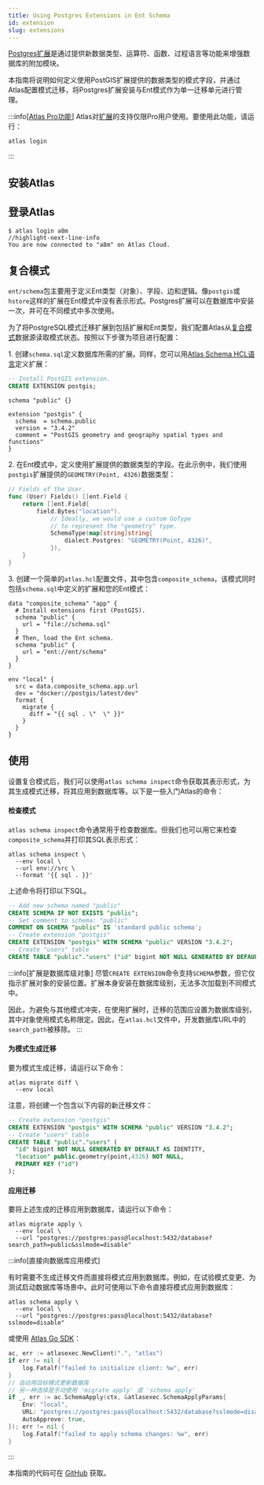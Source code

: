 ```yaml
---
title: Using Postgres Extensions in Ent Schema
id: extension
slug: extensions
---
```



[Postgres扩展](https://www.postgresql.org/docs/current/sql-createextension.html)是通过提供新数据类型、运算符、函数、过程语言等功能来增强数据库的附加模块。

本指南将说明如何定义使用PostGIS扩展提供的数据类型的模式字段，并通过Atlas配置模式迁移，将Postgres扩展安装与Ent模式作为单一迁移单元进行管理。

:::info[[Atlas Pro功能](https://atlasgo.io/features#pro-plan)]
Atlas对[扩展](https://atlasgo.io/atlas-schema/hcl#extension)的支持仅限Pro用户使用。要使用此功能，请运行：
```
atlas login
```
:::

## 安装Atlas

<InstallationInstructions />

## 登录Atlas

```shell
$ atlas login a8m
//highlight-next-line-info
You are now connected to "a8m" on Atlas Cloud.
```

## 复合模式

`ent/schema`包主要用于定义Ent类型（对象）、字段、边和逻辑。像`postgis`或`hstore`这样的扩展在Ent模式中没有表示形式。Postgres扩展可以在数据库中安装一次，并可在不同模式中多次使用。

为了将PostgreSQL模式迁移扩展到包括扩展和Ent类型，我们配置Atlas从[复合模式](https://atlasgo.io/atlas-schema/projects#data-source-composite_schema)数据源读取模式状态。按照以下步骤为项目进行配置：

1\. 创建`schema.sql`定义数据库所需的扩展。同样，您可以用[Atlas Schema HCL语言](https://atlasgo.io/atlas-schema/hcl-types#extension)定义扩展：

<Tabs>
<TabItem value={"sql"} label={"Using SQL"}>

```sql title="schema.sql"
-- Install PostGIS extension.
CREATE EXTENSION postgis;
```

</TabItem>
<TabItem value={"hcl"} label={"Using HCL"}>

```hcl title="schema.hcl"
schema "public" {}

extension "postgis" {
  schema  = schema.public
  version = "3.4.2"
  comment = "PostGIS geometry and geography spatial types and functions"
}
```

</TabItem>
</Tabs>

2\. 在Ent模式中，定义使用扩展提供的数据类型的字段。在此示例中，我们使用`postgis`扩展提供的`GEOMETRY(Point, 4326)`数据类型：

```go title="ent/schema/user.go" {7-9}
// Fields of the User.
func (User) Fields() []ent.Field {
	return []ent.Field{
		field.Bytes("location").
			// Ideally, we would use a custom GoType
			// to represent the "geometry" type.
			SchemaType(map[string]string{
				dialect.Postgres: "GEOMETRY(Point, 4326)",
			}),
	}
}
```

3\. 创建一个简单的`atlas.hcl`配置文件，其中包含`composite_schema`，该模式同时包括`schema.sql`中定义的扩展和您的Ent模式：

```hcl title="atlas.hcl"
data "composite_schema" "app" {
  # Install extensions first (PostGIS).
  schema "public" {
    url = "file://schema.sql"
  }
  # Then, load the Ent schema.
  schema "public" {
    url = "ent://ent/schema"
  }
}

env "local" {
  src = data.composite_schema.app.url
  dev = "docker://postgis/latest/dev"
  format {
    migrate {
      diff = "{{ sql . \"  \" }}"
    }
  }
}
```

## 使用

设置复合模式后，我们可以使用`atlas schema inspect`命令获取其表示形式，为其生成模式迁移，将其应用到数据库等。以下是一些入门Atlas的命令：

#### 检查模式

`atlas schema inspect`命令通常用于检查数据库。但我们也可以用它来检查`composite_schema`并打印其SQL表示形式：

```shell
atlas schema inspect \
  --env local \
  --url env://src \
  --format '{{ sql . }}'
```

上述命令将打印以下SQL。

```sql
-- Add new schema named "public"
CREATE SCHEMA IF NOT EXISTS "public";
-- Set comment to schema: "public"
COMMENT ON SCHEMA "public" IS 'standard public schema';
-- Create extension "postgis"
CREATE EXTENSION "postgis" WITH SCHEMA "public" VERSION "3.4.2";
-- Create "users" table
CREATE TABLE "public"."users" ("id" bigint NOT NULL GENERATED BY DEFAULT AS IDENTITY, "location" public.geometry(point,4326) NOT NULL, PRIMARY KEY ("id"));
```

:::info[扩展是数据库级对象]
尽管`CREATE EXTENSION`命令支持`SCHEMA`参数，但它仅指示扩展对象的安装位置。扩展本身安装在数据库级别，无法多次加载到不同模式中。

因此，为避免与其他模式冲突，在使用扩展时，迁移的范围应设置为数据库级别，其中对象使用模式名称限定。因此，在`atlas.hcl`文件中，开发数据库URL中的`search_path`被移除。
:::

#### 为模式生成迁移

要为模式生成迁移，请运行以下命令：

```shell
atlas migrate diff \
  --env local
```

注意，将创建一个包含以下内容的新迁移文件：

```sql title="migrations/20240712090543.sql"
-- Create extension "postgis"
CREATE EXTENSION "postgis" WITH SCHEMA "public" VERSION "3.4.2";
-- Create "users" table
CREATE TABLE "public"."users" (
  "id" bigint NOT NULL GENERATED BY DEFAULT AS IDENTITY,
  "location" public.geometry(point,4326) NOT NULL,
  PRIMARY KEY ("id")
);
```

#### 应用迁移

要将上述生成的迁移应用到数据库，请运行以下命令：

```
atlas migrate apply \
  --env local \
  --url "postgres://postgres:pass@localhost:5432/database?search_path=public&sslmode=disable"
```

:::info[直接向数据库应用模式]

有时需要不生成迁移文件而直接将模式应用到数据库。例如，在试验模式变更、为测试启动数据库等场景中。此时可使用以下命令直接将模式应用到数据库：

```shell
atlas schema apply \
  --env local \
  --url "postgres://postgres:pass@localhost:5432/database?sslmode=disable"
```

或使用 [Atlas Go SDK](https://github.com/ariga/atlas-go-sdk)：

```go
ac, err := atlasexec.NewClient(".", "atlas")
if err != nil {
	log.Fatalf("failed to initialize client: %w", err)
}
// 自动用目标模式更新数据库
// 另一种选择是手动使用 'migrate apply' 或 'schema apply'
if _, err := ac.SchemaApply(ctx, &atlasexec.SchemaApplyParams{
	Env: "local",
	URL: "postgres://postgres:pass@localhost:5432/database?sslmode=disable",
	AutoApprove: true,
}); err != nil {
    log.Fatalf("failed to apply schema changes: %w", err)
}
```

:::

本指南的代码可在 [GitHub](https://github.com/ent/ent/tree/master/examples/enumtypes) 获取。